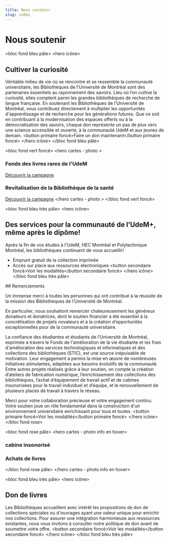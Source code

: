 ```yaml
---
title: Nous soutenir
slug: index
---
```


# Nous soutenir

<bloc fond bleu pâle>
<hero icône>
## Cultiver la curiosité
Véritable milieu de vie où se rencontre et se ressemble la communauté universitaire, les Bibliothèques de l’Université de Montréal sont des partenaires essentiels au rayonnement des savoirs. Lieu où l’on cultive la curiosité, elles comptent parmi les grandes bibliothèques de recherche de langue française.
En soutenant les Bibliothèques de l’Université de Montréal, vous contribuez directement à multiplier les opportunités d'apprentissage et de recherche pour les générations futures.
Que ce soit en contribuant à la modernisation des espaces offerts ou à la démocratisation des savoirs, chaque don représente un pas de plus vers une science accessible et ouverte, à la communauté UdeM et aux jeunes de demain.
<button primaire foncé>Faire un don maintenant</button primaire foncé> 
</hero icône>
</bloc fond bleu pâle>

<bloc fond vert foncé>
<hero cartes - photo >
### Fonds des livres rares de l'UdeM
[Découvrir la campagne](https://bib.umontreal.ca/)
### Revitalisation de la Bibliothèque de la santé
[Découvrir la campagne](https://bib.umontreal.ca/)
</hero cartes - photo >
</bloc fond vert foncé>

<bloc fond bleu très pâle>
<hero icône>
## Des services pour la communauté de l’UdeM+, même après le dipôme!
Après la fin de vos études à l’UdeM, HEC Montréal et Polytechnique Montréal, les bibliothèques continuent de vous accueillir! 
- Emprunt gratuit de la collection imprimée 
- Accès sur place aux ressources électroniques
<button secondaire foncé>Voir les modalités</button secondaire foncé> 
</hero icône>
</bloc fond bleu très pâle>

<bloc fond rose>
<hero icône>
## Remerciements

Un immense merci à toutes les personnes qui ont contribué à la réussite de la mission des Bibliothèques de l’Université de Montréal.
  
En particulier, nous souhaitont remercier chaleureusement les généreux donateurs et donatrices, dont le soutien financier a été essentiel à la concrétisation de projets novateurs et à la création d’opportunités exceptionnelles pour de la communauté universitaire.

La confiance des étudiantes et étudiants de l’Université de Montréal, exprimée à travers le Fonds de l'amélioration de la vie étudiante et les frais d'amélioration des services technologiques et informatiques et des collections des bibliothèques (STIC), est une source inépuisable de motivation. Leur engagement a permis la mise en œuvre de nombreuses initiatives stimulantes, adaptées aux besoins évolutifs de la communauté. Entre autres projets réalisés grâce à leur soutien, on compte la création d’ateliers de fabrication numérique, l’enrichissement des collections des bibliothèques, l’achat d’équipement de travail actif et de cabines insonorisées pour le travail individuel et d’équipe, et le renouvellement de plusieurs places de travail à travers le réseau.

Merci pour votre collaboration précieuse et votre engagement continu. Votre soutien joue un rôle fondamental dans la construction d'un environnement universitaire enrichissant pour tous et toutes.
<button primaire foncé>Voir les modalités</button primaire foncé> 
</hero icône>
</bloc fond rose>

<bloc fond rose pâle>
<hero cartes - photo info en hover>
### cabine insonorisé
### Achats de livres
</bloc fond rose pâle>
</hero cartes - photo info en hover>

<bloc fond bleu très pâle>
<hero icône>
## Don de livres
Les Bibliothèques accueillent avec intérêt les propositions de don de collections spéciales ou d'ouvrages ayant une valeur unique pour enrichir nos collections. Pour assurer une intégration harmonieuse aux ressources existantes, nous vous invitons à consulter notre politique de don avant de soumettre votre offre.
<button secondaire foncé>Voir les modalités</button secondaire foncé> 
</hero icône>
</bloc fond bleu très pâle>
